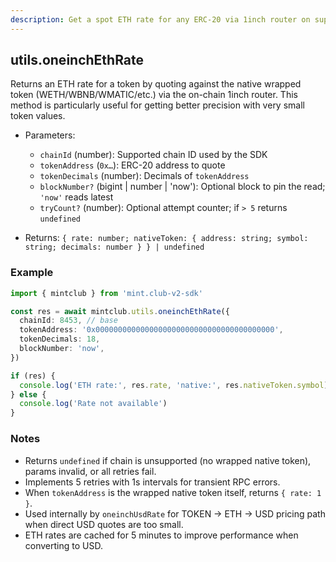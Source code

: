 ```yaml
---
description: Get a spot ETH rate for any ERC-20 via 1inch router on supported chains, with retries and block pinning.
---
```


## utils.oneinchEthRate

Returns an ETH rate for a token by quoting against the native wrapped token (WETH/WBNB/WMATIC/etc.) via the on-chain 1inch router. This method is particularly useful for getting better precision with very small token values.

- Parameters:

  - `chainId` (number): Supported chain ID used by the SDK
  - `tokenAddress` (`0x…`): ERC-20 address to quote
  - `tokenDecimals` (number): Decimals of `tokenAddress`
  - `blockNumber?` (bigint | number | 'now'): Optional block to pin the read; `'now'` reads latest
  - `tryCount?` (number): Optional attempt counter; if `> 5` returns `undefined`

- Returns: `{ rate: number; nativeToken: { address: string; symbol: string; decimals: number } } | undefined`

### Example

```ts twoslash [example.ts]
import { mintclub } from 'mint.club-v2-sdk'

const res = await mintclub.utils.oneinchEthRate({
  chainId: 8453, // base
  tokenAddress: '0x0000000000000000000000000000000000000000',
  tokenDecimals: 18,
  blockNumber: 'now',
})

if (res) {
  console.log('ETH rate:', res.rate, 'native:', res.nativeToken.symbol)
} else {
  console.log('Rate not available')
}
```

### Notes

- Returns `undefined` if chain is unsupported (no wrapped native token), params invalid, or all retries fail.
- Implements 5 retries with 1s intervals for transient RPC errors.
- When `tokenAddress` is the wrapped native token itself, returns `{ rate: 1 }`.
- Used internally by `oneinchUsdRate` for TOKEN → ETH → USD pricing path when direct USD quotes are too small.
- ETH rates are cached for 5 minutes to improve performance when converting to USD.
